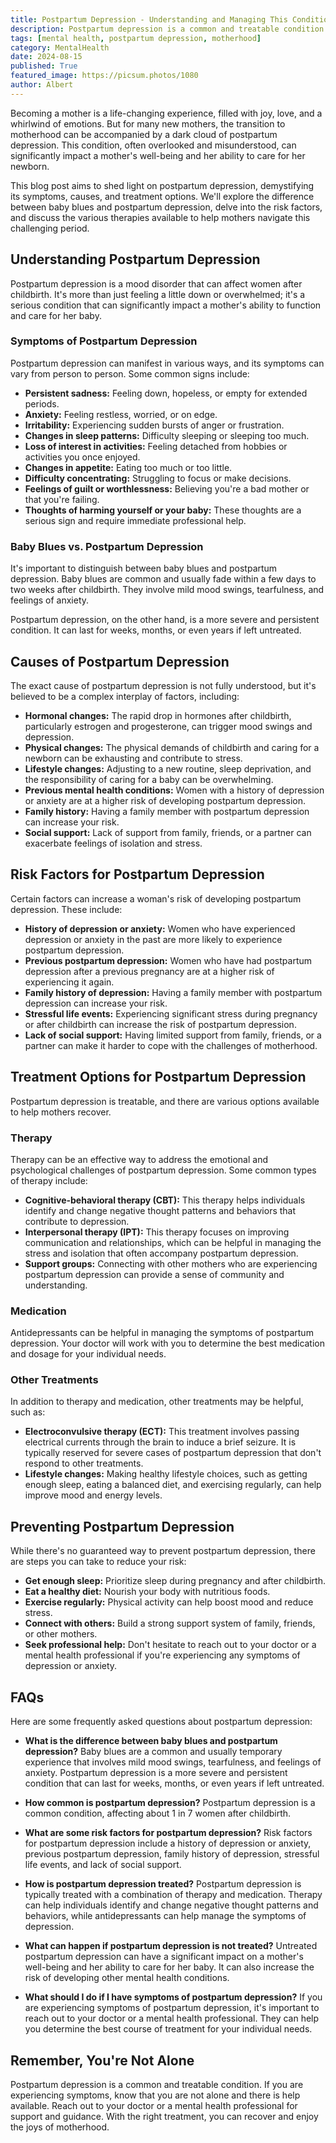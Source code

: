 ```yaml
---
title: Postpartum Depression - Understanding and Managing This Condition
description: Postpartum depression is a common and treatable condition that affects women after childbirth. This blog post provides a comprehensive guide to understanding postpartum depression, including its symptoms, causes, risk factors, and treatment options. Learn about the difference between baby blues and postpartum depression, explore various therapies, and discover ways to prevent this condition.
tags: [mental health, postpartum depression, motherhood]
category: MentalHealth
date: 2024-08-15
published: True
featured_image: https://picsum.photos/1080
author: Albert
---
```



Becoming a mother is a life-changing experience, filled with joy, love, and a whirlwind of emotions. But for many new mothers, the transition to motherhood can be accompanied by a dark cloud of postpartum depression. This condition, often overlooked and misunderstood, can significantly impact a mother's well-being and her ability to care for her newborn. 

This blog post aims to shed light on postpartum depression, demystifying its symptoms, causes, and treatment options. We'll explore the difference between baby blues and postpartum depression, delve into the risk factors, and discuss the various therapies available to help mothers navigate this challenging period. 

## Understanding Postpartum Depression

Postpartum depression is a mood disorder that can affect women after childbirth. It's more than just feeling a little down or overwhelmed; it's a serious condition that can significantly impact a mother's ability to function and care for her baby. 

### Symptoms of Postpartum Depression

Postpartum depression can manifest in various ways, and its symptoms can vary from person to person. Some common signs include:

* **Persistent sadness:** Feeling down, hopeless, or empty for extended periods.
* **Anxiety:** Feeling restless, worried, or on edge.
* **Irritability:** Experiencing sudden bursts of anger or frustration.
* **Changes in sleep patterns:** Difficulty sleeping or sleeping too much.
* **Loss of interest in activities:** Feeling detached from hobbies or activities you once enjoyed.
* **Changes in appetite:** Eating too much or too little.
* **Difficulty concentrating:** Struggling to focus or make decisions.
* **Feelings of guilt or worthlessness:**  Believing you're a bad mother or that you're failing.
* **Thoughts of harming yourself or your baby:** These thoughts are a serious sign and require immediate professional help.

###  Baby Blues vs. Postpartum Depression

It's important to distinguish between baby blues and postpartum depression. Baby blues are common and usually fade within a few days to two weeks after childbirth. They involve mild mood swings, tearfulness, and feelings of anxiety. 

Postpartum depression, on the other hand, is a more severe and persistent condition. It can last for weeks, months, or even years if left untreated. 

##  Causes of Postpartum Depression

The exact cause of postpartum depression is not fully understood, but it's believed to be a complex interplay of factors, including:

* **Hormonal changes:**  The rapid drop in hormones after childbirth, particularly estrogen and progesterone, can trigger mood swings and depression.
* **Physical changes:** The physical demands of childbirth and caring for a newborn can be exhausting and contribute to stress.
* **Lifestyle changes:** Adjusting to a new routine, sleep deprivation, and the responsibility of caring for a baby can be overwhelming.
* **Previous mental health conditions:** Women with a history of depression or anxiety are at a higher risk of developing postpartum depression.
* **Family history:** Having a family member with postpartum depression can increase your risk.
* **Social support:** Lack of support from family, friends, or a partner can exacerbate feelings of isolation and stress.

##  Risk Factors for Postpartum Depression

Certain factors can increase a woman's risk of developing postpartum depression. These include:

* **History of depression or anxiety:** Women who have experienced depression or anxiety in the past are more likely to experience postpartum depression.
* **Previous postpartum depression:** Women who have had postpartum depression after a previous pregnancy are at a higher risk of experiencing it again.
* **Family history of depression:** Having a family member with postpartum depression can increase your risk.
* **Stressful life events:**  Experiencing significant stress during pregnancy or after childbirth can increase the risk of postpartum depression.
* **Lack of social support:**  Having limited support from family, friends, or a partner can make it harder to cope with the challenges of motherhood.

##  Treatment Options for Postpartum Depression

Postpartum depression is treatable, and there are various options available to help mothers recover. 

###  Therapy

Therapy can be an effective way to address the emotional and psychological challenges of postpartum depression. Some common types of therapy include:

* **Cognitive-behavioral therapy (CBT):** This therapy helps individuals identify and change negative thought patterns and behaviors that contribute to depression.
* **Interpersonal therapy (IPT):** This therapy focuses on improving communication and relationships, which can be helpful in managing the stress and isolation that often accompany postpartum depression.
* **Support groups:**  Connecting with other mothers who are experiencing postpartum depression can provide a sense of community and understanding.

###  Medication

Antidepressants can be helpful in managing the symptoms of postpartum depression. Your doctor will work with you to determine the best medication and dosage for your individual needs. 

###  Other Treatments

In addition to therapy and medication, other treatments may be helpful, such as:

* **Electroconvulsive therapy (ECT):** This treatment involves passing electrical currents through the brain to induce a brief seizure. It is typically reserved for severe cases of postpartum depression that don't respond to other treatments.
* **Lifestyle changes:**  Making healthy lifestyle choices, such as getting enough sleep, eating a balanced diet, and exercising regularly, can help improve mood and energy levels.

##  Preventing Postpartum Depression

While there's no guaranteed way to prevent postpartum depression, there are steps you can take to reduce your risk:

* **Get enough sleep:**  Prioritize sleep during pregnancy and after childbirth.
* **Eat a healthy diet:**  Nourish your body with nutritious foods.
* **Exercise regularly:**  Physical activity can help boost mood and reduce stress.
* **Connect with others:**  Build a strong support system of family, friends, or other mothers.
* **Seek professional help:**  Don't hesitate to reach out to your doctor or a mental health professional if you're experiencing any symptoms of depression or anxiety.

##  FAQs

Here are some frequently asked questions about postpartum depression:

* **What is the difference between baby blues and postpartum depression?**
Baby blues are a common and usually temporary experience that involves mild mood swings, tearfulness, and feelings of anxiety. Postpartum depression is a more severe and persistent condition that can last for weeks, months, or even years if left untreated.

* **How common is postpartum depression?**
Postpartum depression is a common condition, affecting about 1 in 7 women after childbirth.

* **What are some risk factors for postpartum depression?**
Risk factors for postpartum depression include a history of depression or anxiety, previous postpartum depression, family history of depression, stressful life events, and lack of social support.

* **How is postpartum depression treated?**
Postpartum depression is typically treated with a combination of therapy and medication. Therapy can help individuals identify and change negative thought patterns and behaviors, while antidepressants can help manage the symptoms of depression.

* **What can happen if postpartum depression is not treated?**
Untreated postpartum depression can have a significant impact on a mother's well-being and her ability to care for her baby. It can also increase the risk of developing other mental health conditions.

* **What should I do if I have symptoms of postpartum depression?**
If you are experiencing symptoms of postpartum depression, it's important to reach out to your doctor or a mental health professional. They can help you determine the best course of treatment for your individual needs.

##  Remember, You're Not Alone

Postpartum depression is a common and treatable condition. If you are experiencing symptoms, know that you are not alone and there is help available. Reach out to your doctor or a mental health professional for support and guidance. With the right treatment, you can recover and enjoy the joys of motherhood.
